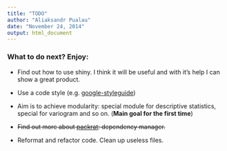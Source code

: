 ```yaml
---
title: "TODO"
author: "Aliaksandr Pualau"
date: "November 24, 2014"
output: html_document
---
```


### What to do next? Enjoy:

* Find out how to use shiny. I think it will be useful and with it's help I can show a great product.

* Use a code style (e.g. [google-styleguide](https://google-styleguide.googlecode.com/svn/trunk/Rguide.xml))

* Aim is to achieve modularity: special module for descriptive statistics, special for variogram and so on. (__Main goal for the first time__)

* ~~Find out more about [packrat](http://rstudio.github.io/packrat): dependency manager.~~

* Reformat and refactor code. Clean up useless files.